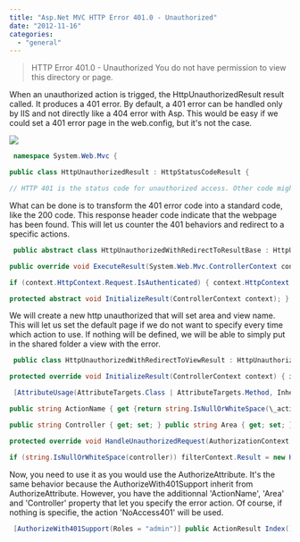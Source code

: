 ```yaml
---
title: "Asp.Net MVC HTTP Error 401.0 - Unauthorized"
date: "2012-11-16"
categories: 
  - "general"
---
```


> HTTP Error 401.0 - Unauthorized You do not have permission to view this directory or page.

When an unauthorized action is trigged, the HttpUnauthorizedResult result called. It produces a 401 error. By default, a 401 error can be handled only by IIS and not directly like a 404 error with Asp. This would be easy if we could set a 401 error page in the web.config, but it's not the case.

![](images/http401error-400x243.png)


```csharp
 namespace System.Web.Mvc {

public class HttpUnauthorizedResult : HttpStatusCodeResult {

// HTTP 401 is the status code for unauthorized access. Other code might // intercept this and perform some special logic. For example, the // FormsAuthenticationModule looks for 401 responses and instead redirects // the user to the login page. private const int UnauthorizedCode = 401; public HttpUnauthorizedResult() : this(null) { } public HttpUnauthorizedResult(string statusDescription) : base(UnauthorizedCode, statusDescription) { } } } // File provided for Reference Use Only by Microsoft Corporation (c) 2007. // Copyright (c) Microsoft Corporation. All rights reserved. 
```

What can be done is to transform the 401 error code into a standard code, like the 200 code. This response header code indicate that the webpage has been found. This will let us counter the 401 behaviors and redirect to a specific actions.


```csharp
 public abstract class HttpUnauthorizedWithRedirectToResultBase : HttpUnauthorizedResult { protected ActionResult \_result;

public override void ExecuteResult(System.Web.Mvc.ControllerContext context) { if (context == null) throw new ArgumentNullException("context");

if (context.HttpContext.Request.IsAuthenticated) { context.HttpContext.Response.StatusCode = 200; InitializeResult(context); \_result.ExecuteResult(context); } else base.ExecuteResult(context); }

protected abstract void InitializeResult(ControllerContext context); } 
```

We will create a new http unauthorized that will set area and view name. This will let us set the default page if we do not want to specify every time which action to use. If nothing will be defined, we will be able to simply put in the shared folder a view with the error.


```csharp
 public class HttpUnauthorizedWithRedirectToViewResult : HttpUnauthorizedWithRedirectToResultBase { private readonly string \_area; private readonly string \_viewName; public HttpUnauthorizedWithRedirectToViewResult(string viewName, string area) { \_viewName = viewName; \_area = area; }

protected override void InitializeResult(ControllerContext context) { if (!string.IsNullOrWhiteSpace(\_area)) { context.RequestContext.RouteData.DataTokens["area"] = \_area; } \_result = new ViewResult{ViewName = \_viewName}; } } 
```


```csharp
 [AttributeUsage(AttributeTargets.Class | AttributeTargets.Method, Inherited = true, AllowMultiple = false)] public class AuthorizeWith401Support : AuthorizeAttribute { private const string VIEW\_NAME = "NoAccess401"; private string \_actionName;

public string ActionName { get {return string.IsNullOrWhiteSpace(\_actionName)? VIEW\_NAME : \_actionName;} set { \_actionName = value; } }

public string Controller { get; set; } public string Area { get; set; }

protected override void HandleUnauthorizedRequest(AuthorizationContext filterContext) { if (filterContext.IsChildAction) { base.HandleUnauthorizedRequest(filterContext); } else { if (string.IsNullOrWhiteSpace(ActionName)) throw new ArgumentException("You must set an ActionName");

if (string.IsNullOrWhiteSpace(controller)) filterContext.Result = new HttpUnauthorizedWithRedirectToViewResult(ActionName, area); } } } 
```

Now, you need to use it as you would use the AuthorizeAttribute. It's the same behavior because the AuthorizeWith401Support inherit from AuthorizeAttribute. However, you have the additionnal 'ActionName', 'Area' and 'Controller' property that let you specify the error action. Of course, if nothing is specifie, the action 'NoAccess401' will be used.


```csharp
 [AuthorizeWith401Support(Roles = "admin")] public ActionResult Index() { //... } 
```
